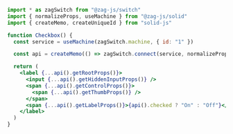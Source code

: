 ```jsx
import * as zagSwitch from "@zag-js/switch"
import { normalizeProps, useMachine } from "@zag-js/solid"
import { createMemo, createUniqueId } from "solid-js"

function Checkbox() {
  const service = useMachine(zagSwitch.machine, { id: "1" })

  const api = createMemo(() => zagSwitch.connect(service, normalizeProps))

  return (
    <label {...api().getRootProps()}>
      <input {...api().getHiddenInputProps()} />
      <span {...api().getControlProps()}>
        <span {...api().getThumbProps()} />
      </span>
      <span {...api().getLabelProps()}>{api().checked ? "On" : "Off"}</span>
    </label>
  )
}
```
